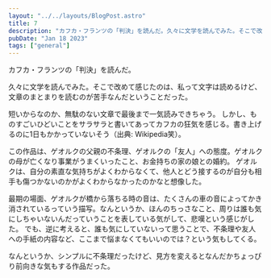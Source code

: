 ```yaml
---
layout: "../../layouts/BlogPost.astro"
title: 7
description: "カフカ・フランツの「判決」を読んだ。久々に文学を読んでみた。そこで改めて感じたのは、私って文字は読めるけど、文章のまとまりを読むのが苦手なんだということだった。"
pubDate: "Jan 18 2023"
tags: ["general"]
---
```


カフカ・フランツの「判決」を読んだ。

久々に文学を読んでみた。そこで改めて感じたのは、私って文字は読めるけど、文章のまとまりを読むのが苦手なんだということだった。

短いからなのか、無駄のない文章で最後まで一気読みできちゃう。
しかし、ものすごいひどいことをサラサラと書いてあってカフカの狂気を感じる。書き上げるのに1日もかかっていないそう（出典: Wikipedia笑）。

この作品は、ゲオルクの父親の不条理、ゲオルクの「友人」への態度。ゲオルクの母が亡くなり事業がうまくいったこと、お金持ちの家の娘との婚約。
ゲオルクは、自分の素直な気持ちがよくわからなくて、他人とどう接するのが自分も相手も傷つかないのかがよくわからなかったのかなと想像した。

最期の場面、ゲオルクが橋から落ちる時の音は、たくさんの車の音によってかき消されているっていう描写。なんというか、ほんのちっさなこと、周りは誰も気にしちゃいないんだっていうことを表している気がして、悲嘆という感じがした。
でも、逆に考えると、誰も気にしていないって思うことで、不条理や友人への手紙の内容など、ここまで悩まなくてもいいのでは？という気もしてくる。

なんというか、シンプルに不条理だったけど、見方を変えるとなんだかちょっぴり前向きな気もする作品だった。
